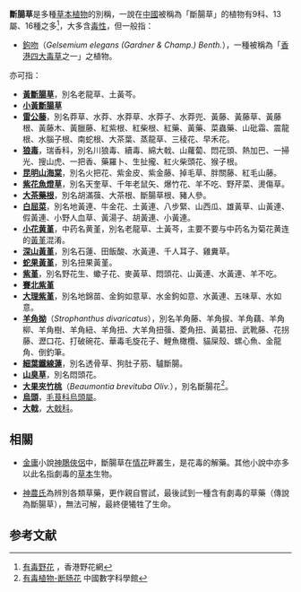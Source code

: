 '''斷腸草'''是多種[[草本植物|草本植物]]的別稱，一說在[[中國|中國]]被稱為「斷腸草」的植物有9科、13屬、16種之多<ref>[http://www.producegreen.org.hk/hkwildflower/main_08.htm 有毒野花] {{Wayback|url=http://www.producegreen.org.hk/hkwildflower/main_08.htm |date=20080527054434 }}，香港野花網</ref>，大多含[[毒性|毒性]]，但一般指：

*[[鉤吻|鉤吻]]（''Gelsemium elegans (Gardner & Champ.) Benth.''），一種被稱為「[[香港四大毒草|香港四大毒草]]之一」之植物。

亦可指：
*'''[[黃斷腸草|黃斷腸草]]'''，別名老龍草、土黃芩。
*'''[[小黃斷腸草|小黃斷腸草]]'''
*'''[[雷公藤|雷公藤]]'''，別名莽草、水莽、水莽草、水莽子、水莽兜、黃藤、黃藤草、黃藤根、黃藤木、黃臘藤、紅紫根、紅柴根、紅藥、黃藥、菜蟲藥、山砒霜、震龍根、水腦子根、南蛇根、大茶葉、蒸龍草、三稜花、早禾花。
*'''[[狼毒|狼毒]]'''，瑞香科，別名川狼毒、續毒、綿大戟、山蘿蔔、悶花頭、熱加巴、一掃光、搜山虎、一把香、藥羅卜、生扯攏、紅火柴頭花、猴子根。
*'''[[昆明山海棠|昆明山海棠]]'''，別名火把花、紫金皮、紫金藤、掉毛草、胖關藤、紅毛山藤。
*'''[[紫花魚燈草|紫花魚燈草]]'''，別名天奎草、千年老鼠矢、爆竹花、羊不吃、野芹菜、燙傷草。
*'''[[大茶藥根|大茶藥根]]'''，別名胡滿蔃、大茶根、斷腸草根、豬人參。
*'''[[白屈菜|白屈菜]]'''，別名地黃連、牛金花、土黃連、八步緊、山西瓜、雄黃草、山黃連、假黃連、小野人血草、黃湯子、胡黃連、小黃連。
*'''[[小花黄堇|小花黄堇]]'''，中药名黄堇，別名老龍草、土黃芩，主要不要与中药名为菊花黄连的[[黃堇|黃堇]]混淆。
*'''[[深山黃堇|深山黃堇]]'''，別名石蓮、田飯酸、水黃連、千人耳子、雞糞草。
*'''[[蛇果黃堇|蛇果黃堇]]'''，別名扭果黃堇。
*'''[[紫堇|紫堇]]'''，別名野花生、蠍子花、麥黃草、悶頭花、山黃連、水黃連、羊不吃。
*'''[[賽北紫堇|賽北紫堇]]'''
*'''[[大理紫堇|大理紫堇]]'''，別名地錦苗、金鉤如意草、水金鉤如意、水黃連、五味草、水如意。
*'''[[羊角拗|羊角拗]]'''（''Strophanthus divaricatus''），別名羊角藤、羊角捩、羊角藕、羊角柳、羊角樹、羊角紐、羊角扭、大羊角扭蔃、菱角扭、黃葛扭、武靴藤、花拐藤、瀝口花、打破碗花、華毒毛旋花子、鯉魚橄欖、貓屎殼、螺心魚、金龍角、倒釣筆。
*'''[[細葉鐵線蓮|細葉鐵線蓮]]'''，別名透骨草、狗肚子筋、驢斷腸。
*'''[[山臭草|山臭草]]'''，別名悶頭花。
*'''[[大果夾竹桃|大果夾竹桃]]'''（''Beaumontia brevituba Oliv.''），別名斷腸花<ref>[http://amuseum.cdstm.cn/AMuseum/zhiwu/static/5/12/679.html 有毒植物-断肠花] {{Wayback|url=http://amuseum.cdstm.cn/AMuseum/zhiwu/static/5/12/679.html |date=20110116060656 }}中國數字科學館</ref>。
*'''[[烏頭_(消歧義)|烏頭]]'''，[[毛茛科|毛茛科]][[烏頭屬|烏頭屬]]。
*'''[[大戟|大戟]]'''，[[大戟科|大戟科]]。

==相關==
* [[金庸|金庸]]小說[[神鵰俠侶|神鵰俠侶]]中，斷腸草在[[情花|情花]]畔叢生，是花毒的解藥。其他小說中亦多以此名指劇毒的[[草本|草本]]生物。

* [[神農氏|神農氏]]為辨別各類草藥，更作親自嘗試，最後試到一種含有劇毒的草藥（傳說為斷腸草），無法可解，最終便犧牲了生命。

==参考文献==
<div class="references-small">
<references />
</div>

{{disambig|Cat=三字物種消歧義}}
